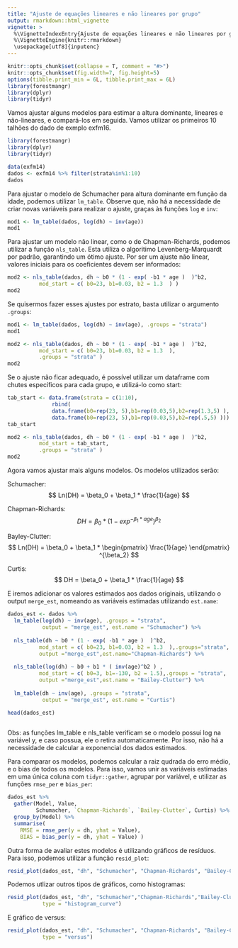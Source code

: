 ---
title: "Ajuste de equações lineares e não lineares por grupo"
output: rmarkdown::html_vignette
vignette: >
  %\VignetteIndexEntry{Ajuste de equações lineares e não lineares por grupo}
  %\VignetteEngine{knitr::rmarkdown}
  \usepackage[utf8]{inputenc}
---
  
```{r, echo = FALSE, message = FALSE, warning=FALSE}
knitr::opts_chunk$set(collapse = T, comment = "#>")
knitr::opts_chunk$set(fig.width=7, fig.height=5)
options(tibble.print_min = 6L, tibble.print_max = 6L)
library(forestmangr)
library(dplyr)
library(tidyr)
```

Vamos ajustar alguns modelos para estimar a altura dominante, lineares e não-lineares, e compará-los em seguida. Vamos utilizar os primeiros 10 talhões do dado de exmplo exfm16.
```{r}
library(forestmangr)
library(dplyr)
library(tidyr)

data(exfm14)
dados <- exfm14 %>% filter(strata%in%1:10)
dados
```

Para ajustar o modelo de Schumacher para altura dominante em função da idade, podemos utilizar `lm_table`. Observe que, não há a necessidade de criar novas variáveis para realizar o ajuste, graças às funções `log` e `inv`:

```{r}
mod1 <- lm_table(dados, log(dh) ~ inv(age))
mod1
```

Para ajustar um modelo não linear, como o de Chapman-Richards, podemos utilizar a função `nls_table`. Esta utiliza o algoritimo Levenberg-Marquardt por padrão, garantindo um ótimo ajuste. Por ser um ajuste não linear, valores iniciais para os coeficientes devem ser informados:
```{r}
mod2 <- nls_table(dados, dh ~ b0 * (1 - exp( -b1 * age )  )^b2, 
          mod_start = c( b0=23, b1=0.03, b2 = 1.3  ) )
mod2
```

Se quisermos fazer esses ajustes por estrato, basta utilizar o argumento `.groups`:

```{r}
mod1 <- lm_table(dados, log(dh) ~ inv(age), .groups = "strata")
mod1
```


```{r}
mod2 <- nls_table(dados, dh ~ b0 * (1 - exp( -b1 * age )  )^b2, 
          mod_start = c( b0=23, b1=0.03, b2 = 1.3  ),
          .groups = "strata" )
mod2
```

Se o ajuste não ficar adequado, é possível utilizar um dataframe com chutes específicos para cada grupo, e utilizá-lo como start:
```{r}
tab_start <- data.frame(strata = c(1:10), 
              rbind(
              data.frame(b0=rep(23, 5),b1=rep(0.03,5),b2=rep(1.3,5) ), 
              data.frame(b0=rep(23, 5),b1=rep(0.03,5),b2=rep(.5,5) )))
tab_start
```

```{r}
mod2 <- nls_table(dados, dh ~ b0 * (1 - exp( -b1 * age )  )^b2, 
          mod_start = tab_start,
          .groups = "strata" )
mod2
```

Agora vamos ajustar mais alguns modelos. Os modelos utilizados serão:

Schumacher:
$$ Ln(DH) = \beta_0 + \beta_1 * \frac{1}{age} $$

Chapman-Richards:
$$ DH = \beta_0 * (1 - exp^{-\beta_1 * age})^{\beta_2}  $$

Bayley-Clutter:
$$ Ln(DH) = \beta_0 + \beta_1 * \begin{pmatrix} \frac{1}{age} \end{pmatrix} ^{\beta_2}  $$

Curtis:
$$ DH = \beta_0 + \beta_1 * \frac{1}{age} $$

E iremos adicionar os valores estimados aos dados originais, utilizando o output `merge_est`, nomeando as variáveis estimadas utilizando `est.name`:

```{r}
dados_est <- dados %>% 
  lm_table(log(dh) ~ inv(age), .groups = "strata",
           output = "merge_est", est.name = "Schumacher") %>% 
  
  nls_table(dh ~ b0 * (1 - exp( -b1 * age )  )^b2, 
          mod_start = c( b0=23, b1=0.03, b2 = 1.3  ),.groups="strata",
          output ="merge_est",est.name="Chapman-Richards") %>% 
  
  nls_table(log(dh) ~ b0 + b1 * ( inv(age)^b2 ) , 
          mod_start = c( b0=3, b1=-130, b2 = 1.5),.groups = "strata",
          output ="merge_est",est.name = "Bailey-Clutter") %>% 
  
  lm_table(dh ~ inv(age), .groups = "strata",
           output = "merge_est", est.name = "Curtis") 

head(dados_est)  
  
```
Obs: as funções lm_table e nls_table verificam se o modelo possui log na variável y, e caso possua, ele o retira automaticamente. Por isso, não há a necessidade de calcular a exponencial dos dados estimados.

Para comparar os modelos, podemos calcular a raiz qudrada do erro médio, e o bias de todos os modelos. Para isso, vamos unir as variáveis estimadas em uma única coluna com `tidyr::gather`, agrupar por variável, e utilizar as funções `rmse_per` e `bias_per`:
```{r}
dados_est %>% 
  gather(Model, Value, 
         Schumacher, `Chapman-Richards`, `Bailey-Clutter`, Curtis) %>% 
  group_by(Model) %>% 
  summarise(
    RMSE = rmse_per(y = dh, yhat = Value),
    BIAS = bias_per(y = dh, yhat = Value) )
```

Outra forma de avaliar estes modelos é utilizando gráficos de resíduos. Para isso, podemos utilizar a função `resid_plot`:
```{r, warning=FALSE, message=FALSE}
resid_plot(dados_est, "dh", "Schumacher", "Chapman-Richards", "Bailey-Clutter", "Curtis")
```

Podemos utlizar outros tipos de gráficos, como histogramas:
```{r, warning=FALSE, message=FALSE}
resid_plot(dados_est, "dh", "Schumacher","Chapman-Richards","Bailey-Clutter", "Curtis",
           type = "histogram_curve")
```

E gráfico de versus:
```{r, warning=FALSE, message=FALSE}
resid_plot(dados_est, "dh", "Schumacher", "Chapman-Richards", "Bailey-Clutter", "Curtis",
           type = "versus")
```

